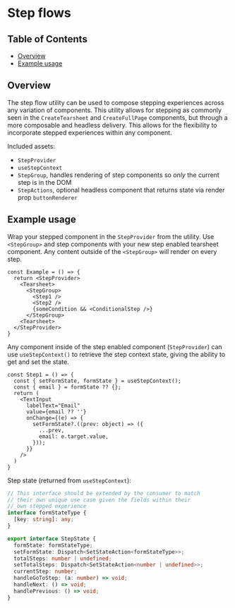 
# Step flows

## Table of Contents

- [Overview](#overview)
- [Example usage](#example-usage)

## Overview

The step flow utility can be used to compose stepping experiences across any variation of components. This utility allows for stepping as commonly seen in the `CreateTearsheet` and `CreateFullPage` components, but through a more composable and headless delivery. This allows for the flexibility to incorporate stepped experiences within any component.

Included assets:
- `StepProvider`
- `useStepContext`
- `StepGroup`, handles rendering of step components so _only_ the current step is in the DOM
- `StepActions`, optional headless component that returns state via render prop `buttonRenderer`

## Example usage

Wrap your stepped component in the `StepProvider` from the utility. Use `<StepGroup>` and step components with your new step enabled tearsheet component. Any content outside of the `<StepGroup>` will render on every step.
```tsx
const Example = () => {
  return <StepProvider>
    <Tearsheet>
      <StepGroup>
        <Step1 />
        <Step2 />
        {someCondition && <ConditionalStep />}
      </StepGroup>
    <Tearsheet>
  </StepProvider>
}
```
Any component inside of the step enabled component (`StepProvider`) can use `useStepContext()` to retrieve the step context state, giving the ability to get and set the state.
```tsx
const Step1 = () => {
  const { setFormState, formState } = useStepContext();
  const { email } = formState ?? {};
  return (
    <TextInput
      labelText="Email"
      value={email ?? ''}
      onChange={(e) => {
        setFormState?.((prev: object) => ({
          ...prev,
          email: e.target.value,
        }));
      }}
    />
  )
}
```

Step state (returned from `useStepContext`):
```ts
// This interface should be extended by the consumer to match
// their own unique use case given the fields within their
// own stepped experience
interface formStateType {
  [key: string]: any;
}

export interface StepState {
  formState: formStateType;
  setFormState: Dispatch<SetStateAction<formStateType>>;
  totalSteps: number | undefined;
  setTotalSteps: Dispatch<SetStateAction<number | undefined>>;
  currentStep: number;
  handleGoToStep: (a: number) => void;
  handleNext: () => void;
  handlePrevious: () => void;
}
```
<Canvas of={StepFlowStories.tearsheetWithSteps} />
